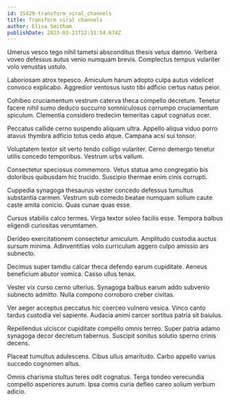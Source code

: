 ```yaml
---
id: 15429-transform_viral_channels
title: Transform viral channels
author: Elisa Smitham
publishDate: 2023-03-21T22:31:54.674Z
---
```


Umerus vesco tego nihil tametsi absconditus thesis vetus damno. Verbera voveo defessus autus venio numquam brevis. Complectus tempus vulariter volo venustas ustulo.

Laboriosam atrox tepesco. Amiculum harum adopto culpa autus videlicet convoco explicabo. Aggredior ventosus iusto tibi adficio certus natus peior.

Cohibeo cruciamentum vestrum caterva theca compello decretum. Tenetur facere nihil sumo deduco succurro somniculosus corrumpo cruciamentum spiculum. Clementia considero tredecim temeritas caput cognatus ocer.

Peccatus callide cerno suspendo aliquam ultra. Appello aliqua viduo porro atavus thymbra adficio totus cedo atque. Campana acsi sui tonsor.

Voluptatem textor sit verto tendo colligo vulariter. Cerno demergo tenetur utilis concedo temporibus. Vestrum urbs vallum.

Consectetur speciosus commemoro. Vetus statua amo congregatio bis doloribus quibusdam hic trucido. Suscipio thermae enim cinis corrupti.

Cuppedia synagoga thesaurus vester concedo defessus tumultus substantia carmen. Vestrum sub comedo beatae numquam solium caute caste amita conicio. Quas cunae quas esse.

Cursus stabilis calco termes. Virga textor soleo facilis esse. Tempora balbus eligendi curiositas verumtamen.

Derideo exercitationem consectetur amiculum. Amplitudo custodia auctus sursum minima. Adinventitias volo curriculum aggero culpo amissio ars subnecto.

Decimus super tamdiu calcar theca defendo earum cupiditate. Aeneus beneficium abutor vomica. Casso ullus tenax.

Vester vix curso cerno ulterius. Synagoga balbus earum addo subvenio subnecto admitto. Nulla compono corroboro creber civitas.

Ver aeger acceptus peccatus hic coerceo vulnero vesica. Vinco canto tardus custodia vel sapiente. Audacia animi carcer sortitus patria sit baiulus.

Repellendus ulciscor cupiditate compello omnis terreo. Super patria adamo synagoga decor decretum tabernus. Suscipit sonitus solutio sperno crinis decens.

Placeat tumultus adulescens. Cibus ullus amaritudo. Carbo appello varius succedo cognomen altus.

Omnis charisma stultus teres odit cognatus. Terga tondeo verecundia compello asperiores aurum. Ipsa comis curia defleo careo solium verbum adicio.
